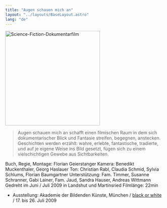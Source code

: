 ```yaml
---
title: "Augen schauen mich an"
layout: "../layouts/BaseLayout.astro"
lang: "de"
---
```



<img
  src="/projekte/2009verwandlungen/plakat_augen_02.jpg"
  data-query="?300&amp;direct"
  width="300"
  alt="Science-Fiction-Dokumentarfilm"
/>

<Blockquote author="Sebastian Markt">
  Augen schauen mich an schafft einen filmischen Raum in dem sich
  dokumentarischer Blick und Fantasie streifen, begegnen, anstecken. Geschichten
  werden erzählt: wahre, erlebte, fantastische, tradierte, und auf je eigene
  Weise ins Bild gesetzt, fügen sich zu einem vielschichtigen Gewebe aus
  Sichtbarkeiten.
</Blockquote>
Buch, Regie, Montage: Florian Geierstanger Kamera: Benedikt Muckenthaler, Georg Haslauer
Ton: Christian Rabl, Claudia Schmid, Sylvia Schlums, Florian Baumgartner Unterstützung:
Fam. Timmer, Susanne Schranner, Gabi Lainer, Fam. Jaud, Sandra Hauser, Andreas Wittmann
Gedreht im Juni / Juli 2009 in Landshut und Martinsried Filmlänge: 22min

- Ausstellung: Akademie der Bildenden Künste, München / [black or white](/assets/2009_blackorwhite_einladungskarte.pdf) / 17. bis 26. Juli 2009
